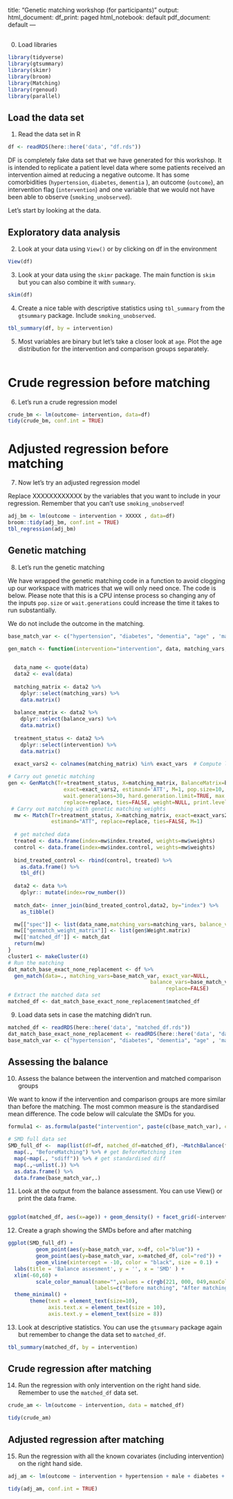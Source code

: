title: "Genetic matching workshop (for participants)"
output:
  html_document:
    df_print: paged
  html_notebook: default
  pdf_document: default
---

##

(0) Load libraries

```r
library(tidyverse)
library(gtsummary)
library(skimr)
library(broom)
library(Matching)
library(rgenoud)
library(parallel)
```


## Load the data set

(1) Read the data set in R

```r
df <- readRDS(here::here('data', "df.rds"))
```

DF is completely fake data set that we have generated for this workshop. It is intended to replicate a patient level data where some patients received an intervention aimed at reducing a negative outcome. It has some comorbidities (`hypertension`, `diabetes`, `dementia` ), an outcome (`outcome`), an intervention flag (`intervention`) and one variable that we would not have been able to observe (`smoking_unobserved`). 

Let's start by looking at the data. 


## Exploratory data analysis 

(2) Look at your data using `View()` or by clicking on df in the environment

```r
View(df)
```


(3) Look at your data using the `skimr` package. The main function is `skim` but you can also combine it with `summary`. 

```r
skim(df)
```


(4) Create a nice table with descriptive statistics using `tbl_summary` from the `gtsummary` package. Include `smoking_unobserved`. 

```r
tbl_summary(df, by = intervention)


```


(5) Most variables are binary but let's take a closer look at `age`. Plot the age distribution for the intervention and comparison groups separately. 

```r



```


# Crude regression before matching 

(6) Let's run a crude regression model

```r
crude_bm <- lm(outcome~ intervention, data=df)
tidy(crude_bm, conf.int = TRUE)
```


# Adjusted regression before matching 

(7) Now let's try an adjusted regression model

Replace XXXXXXXXXXXX by the variables that you want to include in your regression. Remember that you can't use `smoking_unobserved`!

```r
adj_bm <- lm(outcome ~ intervention + XXXXX , data=df)
broom::tidy(adj_bm, conf.int = TRUE)
tbl_regression(adj_bm)
```


## Genetic matching

(8) Let's run the genetic matching

We have wrapped the genetic matching code in a function to avoid clogging up our workspace with matrices that we will only need once. The code is below. Please note that this is a CPU intense process so changing any of the inputs `pop.size` or `wait.generations` could increase the time it takes to run substantially. 

We do not include the outcome in the matching.

```r

base_match_var <- c("hypertension", "diabetes", "dementia", "age" , 'male')

gen_match <- function(intervention="intervention", data, matching_vars, balance_vars, exact_vars, name, replace=TRUE,...) {
  

  data_name <- quote(data)
  data2 <- eval(data)
  
  matching_matrix <- data2 %>%
    dplyr::select(matching_vars) %>% 
    data.matrix()
  
  balance_matrix <- data2 %>%
    dplyr::select(balance_vars) %>% 
    data.matrix()
  
  treatment_status <- data2 %>%
    dplyr::select(intervention) %>% 
    data.matrix()
  
  exact_vars2 <- colnames(matching_matrix) %in% exact_vars  # Compute logical indicators in matching 2d-array for variables exactly matched on

# Carry out genetic matching  
gen <- GenMatch(Tr=treatment_status, X=matching_matrix, BalanceMatrix=balance_matrix,
                  exact=exact_vars2, estimand='ATT', M=1, pop.size=10,
                  wait.generations=30, hard.generation.limit=TRUE, max.generations=100,
                  replace=replace, ties=FALSE, weight=NULL, print.level=1, balance=TRUE)    
 # Carry out matching with genetic matching weights  
  mw <- Match(Tr=treatment_status, X=matching_matrix, exact=exact_vars2, Weight.matrix=as.matrix(gen$Weight.matrix),
              estimand="ATT", replace=replace, ties=FALSE, M=1)
  
  # get matched data
  treated <- data.frame(index=mw$index.treated, weights=mw$weights)
  control <- data.frame(index=mw$index.control, weights=mw$weights)
  
  bind_treated_control <- rbind(control, treated) %>%
    as.data.frame() %>%
    tbl_df()
  
  data2 <- data %>% 
    dplyr:: mutate(index=row_number())
  
  match_dat<- inner_join(bind_treated_control,data2, by="index") %>%
    as_tibble()

  mw[["spec"]] <- list(data_name,matching_vars=matching_vars, balance_vars=balance_vars, exact_vars=exact_vars, nobs=dim(data2))
  mw[["genmatch_weight_matrix"]] <- list(gen$Weight.matrix)
  mw[['matched_df']] <- match_dat
  return(mw)
}
cluster1 <- makeCluster(4)
# Run the matching
dat_match_base_exact_none_replacement <- df %>%
  gen_match(data=., matching_vars=base_match_var, exact_var=NULL,
                                              balance_vars=base_match_var, cluster=cluster1,
                                                   replace=FALSE)
# Extract the matched data set
matched_df <- dat_match_base_exact_none_replacement$matched_df

```


(9) Load data sets in case the matching didn't run. 

```r
matched_df <- readRDS(here::here('data', "matched_df.rds"))
dat_match_base_exact_none_replacement <- readRDS(here::here('data', "dat_match_base_exact_none_replacement.rds"))
base_match_var <- c("hypertension", "diabetes", "dementia", "age" , 'male')
```


## Assessing the balance

(10) Assess the balance between the intervention and matched comparison groups

We want to know if the intervention and comparison groups are more similar than before the matching. 
The most common measure is the standardised mean difference. The code below will calculate the SMDs for you. 

```r
formula1 <- as.formula(paste("intervention", paste(c(base_match_var), collapse=" + "), sep=" ~ "))    # Set regression model for matching

# SMD full data set 
SMD_full_df <-  map(list(df=df, matched_df=matched_df), ~MatchBalance(formula1, data= ., match.out = NULL, nboots=100, print.level = 0)) %>% 
  map(., "BeforeMatching") %>% # get BeforeMatching item
  map(~map(., "sdiff")) %>% # get standardised diff
  map(.,~unlist(.)) %>%  
  as.data.frame() %>% 
  data.frame(base_match_var,.)

```


(11) Look at the output from the balance assessment. You can use View() or print the data frame.

```r

```

```r
ggplot(matched_df, aes(x=age)) + geom_density() + facet_grid(~intervention)
```




(12) Create a graph showing the SMDs before and after matching

```r
ggplot(SMD_full_df) + 
         geom_point(aes(y=base_match_var, x=df, col="blue")) +
         geom_point(aes(y=base_match_var, x=matched_df, col="red")) +   geom_vline(xintercept = 10, color = "black", size = 0.1) +
         geom_vline(xintercept = -10, color = "black", size = 0.1) + 
  labs(title = 'Balance assesment', y = '', x = 'SMD' ) +
  xlim(-60,60) + 
         scale_color_manual(name="",values = c(rgb(221, 000, 049,maxColorValue = 255),rgb(083, 169, 205,maxColorValue = 255)),
                            labels=c("Before matching", "After matching")) + 
  theme_minimal() +
       theme(text = element_text(size=10),
             axis.text.x = element_text(size = 10), 
             axis.text.y = element_text(size = 8))
```


(13) Look at descriptive statistics. You can use the `gtsummary` package again but remember to change the data set to `matched_df`. 

```r
tbl_summary(matched_df, by = intervention)
```



## Crude regression after matching

(14) Run the regression with only intervention on the right hand side. Remember to use the `matched_df` data set. 
```r
crude_am <- lm(outcome ~ intervention, data = matched_df)

tidy(crude_am)
```



## Adjusted regression after matching

(15) Run the regression with all the known covariates (including intervention) on the right hand side.

```r
adj_am <- lm(outcome ~ intervention + hypertension + male + diabetes + dementia + age , data = matched_df)

tidy(adj_am, conf.int = TRUE)

```




